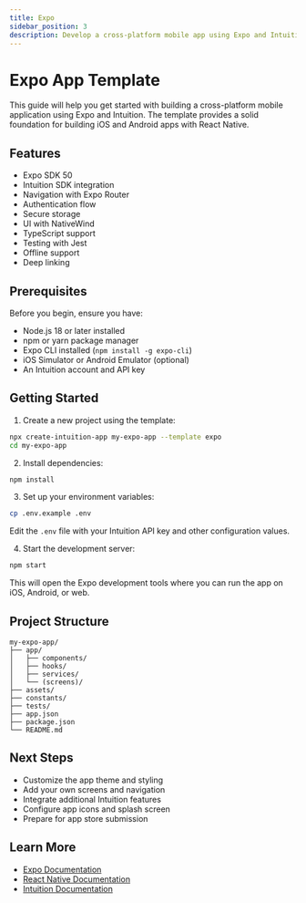 ```yaml
---
title: Expo
sidebar_position: 3
description: Develop a cross-platform mobile app using Expo and Intuition
---
```


# Expo App Template

This guide will help you get started with building a cross-platform mobile application using Expo and Intuition. The template provides a solid foundation for building iOS and Android apps with React Native.

## Features

- Expo SDK 50
- Intuition SDK integration
- Navigation with Expo Router
- Authentication flow
- Secure storage
- UI with NativeWind
- TypeScript support
- Testing with Jest
- Offline support
- Deep linking

## Prerequisites

Before you begin, ensure you have:
- Node.js 18 or later installed
- npm or yarn package manager
- Expo CLI installed (`npm install -g expo-cli`)
- iOS Simulator or Android Emulator (optional)
- An Intuition account and API key

## Getting Started

1. Create a new project using the template:

```bash
npx create-intuition-app my-expo-app --template expo
cd my-expo-app
```

2. Install dependencies:

```bash
npm install
```

3. Set up your environment variables:

```bash
cp .env.example .env
```

Edit the `.env` file with your Intuition API key and other configuration values.

4. Start the development server:

```bash
npm start
```

This will open the Expo development tools where you can run the app on iOS, Android, or web.

## Project Structure

```
my-expo-app/
├── app/
│   ├── components/
│   ├── hooks/
│   ├── services/
│   └── (screens)/
├── assets/
├── constants/
├── tests/
├── app.json
├── package.json
└── README.md
```

## Next Steps

- Customize the app theme and styling
- Add your own screens and navigation
- Integrate additional Intuition features
- Configure app icons and splash screen
- Prepare for app store submission

## Learn More

- [Expo Documentation](https://docs.expo.dev)
- [React Native Documentation](https://reactnative.dev)
- [Intuition Documentation](/) 